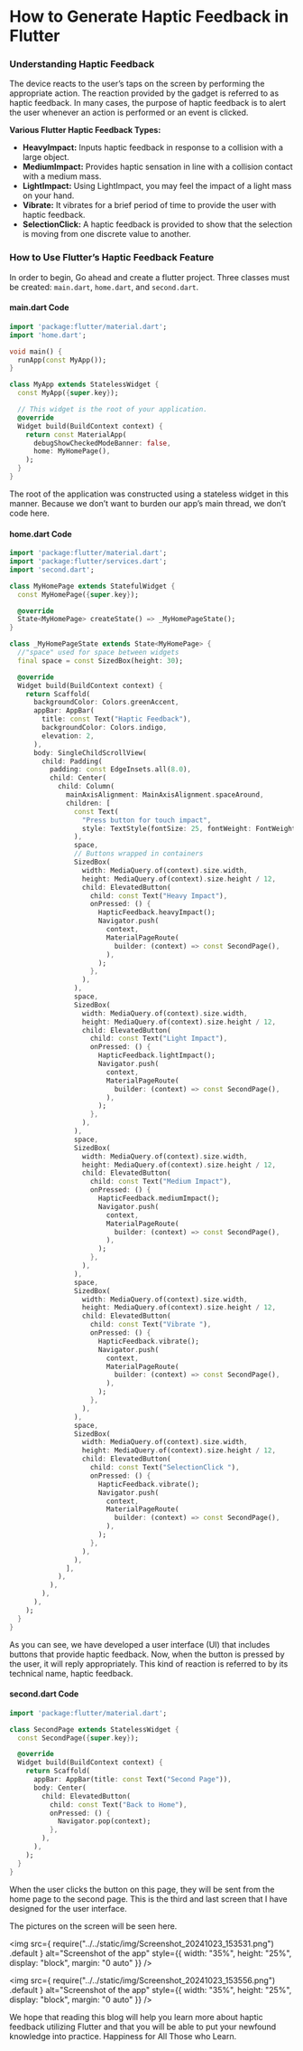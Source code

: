 
# How to Generate Haptic Feedback in Flutter

### Understanding Haptic Feedback

The device reacts to the user’s taps on the screen by performing the appropriate action. The reaction provided by the gadget is referred to as haptic feedback. In many cases, the purpose of haptic feedback is to alert the user whenever an action is performed or an event is clicked.

**Various Flutter Haptic Feedback Types:**
- **HeavyImpact:** Inputs haptic feedback in response to a collision with a large object.
- **MediumImpact:** Provides haptic sensation in line with a collision contact with a medium mass.
- **LightImpact:** Using LightImpact, you may feel the impact of a light mass on your hand.
- **Vibrate:** It vibrates for a brief period of time to provide the user with haptic feedback.
- **SelectionClick:** A haptic feedback is provided to show that the selection is moving from one discrete value to another.

### How to Use Flutter’s Haptic Feedback Feature

In order to begin, Go ahead and create a flutter project. Three classes must be created: `main.dart`, `home.dart`, and `second.dart`.

#### main.dart Code

```dart
import 'package:flutter/material.dart';
import 'home.dart';

void main() {
  runApp(const MyApp());
}

class MyApp extends StatelessWidget {
  const MyApp({super.key});

  // This widget is the root of your application.
  @override
  Widget build(BuildContext context) {
    return const MaterialApp(
      debugShowCheckedModeBanner: false,
      home: MyHomePage(),
    );
  }
}
```

The root of the application was constructed using a stateless widget in this manner. Because we don’t want to burden our app’s main thread, we don’t code here.

#### home.dart Code

```dart
import 'package:flutter/material.dart';
import 'package:flutter/services.dart';
import 'second.dart';

class MyHomePage extends StatefulWidget {
  const MyHomePage({super.key});

  @override
  State<MyHomePage> createState() => _MyHomePageState();
}

class _MyHomePageState extends State<MyHomePage> {
  //"space" used for space between widgets
  final space = const SizedBox(height: 30);

  @override
  Widget build(BuildContext context) {
    return Scaffold(
      backgroundColor: Colors.greenAccent,
      appBar: AppBar(
        title: const Text("Haptic Feedback"),
        backgroundColor: Colors.indigo,
        elevation: 2,
      ),
      body: SingleChildScrollView(
        child: Padding(
          padding: const EdgeInsets.all(8.0),
          child: Center(
            child: Column(
              mainAxisAlignment: MainAxisAlignment.spaceAround,
              children: [
                const Text(
                  "Press button for touch impact",
                  style: TextStyle(fontSize: 25, fontWeight: FontWeight.bold),
                ),
                space,
                // Buttons wrapped in containers
                SizedBox(
                  width: MediaQuery.of(context).size.width,
                  height: MediaQuery.of(context).size.height / 12,
                  child: ElevatedButton(
                    child: const Text("Heavy Impact"),
                    onPressed: () {
                      HapticFeedback.heavyImpact();
                      Navigator.push(
                        context,
                        MaterialPageRoute(
                          builder: (context) => const SecondPage(),
                        ),
                      );
                    },
                  ),
                ),
                space,
                SizedBox(
                  width: MediaQuery.of(context).size.width,
                  height: MediaQuery.of(context).size.height / 12,
                  child: ElevatedButton(
                    child: const Text("Light Impact"),
                    onPressed: () {
                      HapticFeedback.lightImpact();
                      Navigator.push(
                        context,
                        MaterialPageRoute(
                          builder: (context) => const SecondPage(),
                        ),
                      );
                    },
                  ),
                ),
                space,
                SizedBox(
                  width: MediaQuery.of(context).size.width,
                  height: MediaQuery.of(context).size.height / 12,
                  child: ElevatedButton(
                    child: const Text("Medium Impact"),
                    onPressed: () {
                      HapticFeedback.mediumImpact();
                      Navigator.push(
                        context,
                        MaterialPageRoute(
                          builder: (context) => const SecondPage(),
                        ),
                      );
                    },
                  ),
                ),
                space,
                SizedBox(
                  width: MediaQuery.of(context).size.width,
                  height: MediaQuery.of(context).size.height / 12,
                  child: ElevatedButton(
                    child: const Text("Vibrate "),
                    onPressed: () {
                      HapticFeedback.vibrate();
                      Navigator.push(
                        context,
                        MaterialPageRoute(
                          builder: (context) => const SecondPage(),
                        ),
                      );
                    },
                  ),
                ),
                space,
                SizedBox(
                  width: MediaQuery.of(context).size.width,
                  height: MediaQuery.of(context).size.height / 12,
                  child: ElevatedButton(
                    child: const Text("SelectionClick "),
                    onPressed: () {
                      HapticFeedback.vibrate();
                      Navigator.push(
                        context,
                        MaterialPageRoute(
                          builder: (context) => const SecondPage(),
                        ),
                      );
                    },
                  ),
                ),
              ],
            ),
          ),
        ),
      ),
    );
  }
}
```

As you can see, we have developed a user interface (UI) that includes buttons that provide haptic feedback. Now, when the button is pressed by the user, it will reply appropriately. This kind of reaction is referred to by its technical name, haptic feedback.

#### second.dart Code

```dart
import 'package:flutter/material.dart';

class SecondPage extends StatelessWidget {
  const SecondPage({super.key});

  @override
  Widget build(BuildContext context) {
    return Scaffold(
      appBar: AppBar(title: const Text("Second Page")),
      body: Center(
        child: ElevatedButton(
          child: const Text("Back to Home"),
          onPressed: () {
            Navigator.pop(context);
          },
        ),
      ),
    );
  }
}
```

When the user clicks the button on this page, they will be sent from the home page to the second page. This is the third and last screen that I have designed for the user interface. 

The pictures on the screen will be seen here.

<img
  src={
    require("../../static/img/Screenshot_20241023_153531.png")
      .default
  }
  alt="Screenshot of the app"
  style={{ width: "35%", height: "25%", display: "block", margin: "0 auto" }}
/>


<img
  src={
    require("../../static/img/Screenshot_20241023_153556.png")
      .default
  }
  alt="Screenshot of the app"
  style={{ width: "35%", height: "25%", display: "block", margin: "0 auto" }}
/>

We hope that reading this blog will help you learn more about haptic feedback utilizing Flutter and that you will be able to put your newfound knowledge into practice. Happiness for All Those who Learn.
